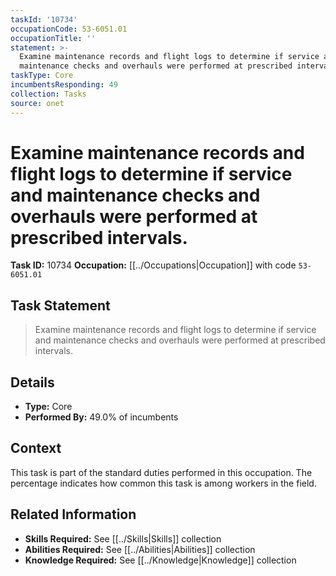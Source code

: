```yaml
---
taskId: '10734'
occupationCode: 53-6051.01
occupationTitle: ''
statement: >-
  Examine maintenance records and flight logs to determine if service and
  maintenance checks and overhauls were performed at prescribed intervals.
taskType: Core
incumbentsResponding: 49
collection: Tasks
source: onet
---
```

# Examine maintenance records and flight logs to determine if service and maintenance checks and overhauls were performed at prescribed intervals.

**Task ID:** 10734
**Occupation:** [[../Occupations|Occupation]] with code `53-6051.01`

## Task Statement

> Examine maintenance records and flight logs to determine if service and maintenance checks and overhauls were performed at prescribed intervals.

## Details

- **Type:** Core
- **Performed By:** 49.0% of incumbents

## Context

This task is part of the standard duties performed in this occupation. The percentage indicates how common this task is among workers in the field.

## Related Information

- **Skills Required:** See [[../Skills|Skills]] collection
- **Abilities Required:** See [[../Abilities|Abilities]] collection
- **Knowledge Required:** See [[../Knowledge|Knowledge]] collection
